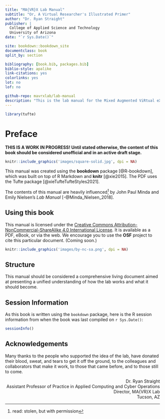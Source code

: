 ```yaml
--- 
title: "MA{VR}X Lab Manual"
subtitle: "Or, A Virtual Researcher's Illustrated Primer"
author: "Dr. Ryan Straight"
publisher: |
  College of Applied Science and Technology
  University of Arizona
date: "`r Sys.Date()`"

site: bookdown::bookdown_site
documentclass: book
split_by: section

bibliography: [book.bib, packages.bib]
biblio-style: apalike
link-citations: yes
colorlinks: yes
lot: no
lof: no

github-repo: mavrxlab/lab-manual
description: "This is the lab manual for the Mixed Augmented ViRtual eXtended Reality Lab in the College of Applied Science and Technology at the University of Arizona."
---
```


```r
library(tufte)
```

# Preface {-}

**THIS IS A WORK IN PROGRESS! Until stated otherwise, the content of this book should be considered unofficial and in an active draft stage.**

```r
knitr::include_graphics('images/square-solid.jpg', dpi = NA)
```

This manual was created using the **bookdown** package [@R-bookdown], which was built on top of R Markdown and **knitr** [@xie2015]. The PDF uses the Tufte package [@xieTufteTufteStyles2021].

The contents of this manual are heavily influenced^[read: stolen, but with permission] by John Paul Minda and Emily Nielsen's *Lab Manual*  [-@Minda_Nielsen_2018].

## Using this book {-}

This manual is licensed under the [Creative Commons Attribution-NonCommercial-ShareAlike 4.0 International License](http://creativecommons.org/licenses/by-nc-sa/4.0/). It is available as a PDF, eBook, or via the web. We encourage you to use the **OSF** project to cite this particular document. (Coming soon.)

```r
knitr::include_graphics('images/by-nc-sa.png', dpi = NA)
```

## Structure {-}

This manual should be considered a comprehensive living document aimed at presenting a unified understanding of how the lab works and what it should become.

<!-- Chapter listing goes here once the're set. -->

## Session Information {-}

As this book is written using the `bookdown` package, here is the R session information from when the book was last compiled on `r Sys.Date()`:

```r
sessionInfo()
```


## Acknowledgements {-}

Many thanks to the people who supported the idea of the lab, have donated their blood, sweat, and tears to get it off the ground, to the colleagues and collaborators that make it work, to those that came before, and to those still to come.

<p style='text-align: right;'>Dr. Ryan Straight<br />
Assistant Professor of Practice in Applied Computing and Cyber Operations<br />
Director, MA{VR}X Lab<br />
Tucson, AZ</p>
